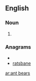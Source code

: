 ==English==
===Noun===
{{infl|en|noun}}

# {{plural of|[[ant bear]]}}

===Anagrams===
* {{alphagram|aabenrst}}
* [[ratsbane#English|ratsbane]]


[[ar:ant bears]]